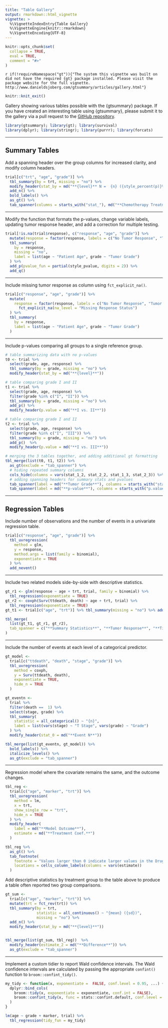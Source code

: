 ```yaml
---
title: "Table Gallery"
output: rmarkdown::html_vignette
vignette: >
  %\VignetteIndexEntry{Table Gallery}
  %\VignetteEngine{knitr::rmarkdown}
  %\VignetteEncoding{UTF-8}
---
```


```r
knitr::opts_chunk$set(
  collapse = TRUE,
  eval = TRUE,
  comment = "#>"
)
```

<!-- Not creating vignette if gt is not installed. -->
`r if(!requireNamespace("gt")){"The system this vignette was built on did not have the required {gt} package installed. Please visit the package website for the full vignette. http://www.danieldsjoberg.com/gtsummary/articles/gallery.html"}`

```r
knitr::knit_exit()
```

<!-- Start of vignette -->
Gallery showing various tables possible with the {gtsummary} package.  If you have created an interesting table using {gtsummary}, please submit it to the gallery via a pull request to the [GitHub repository](https://github.com/ddsjoberg/gtsummary).

```r
library(gtsummary); library(gt); library(survival)
library(dplyr); library(stringr); library(purrr); library(forcats)
```

---

## Summary Tables

Add a spanning header over the group columns for increased clarity, and modify column headers.
```r
trial[c("trt", "age", "grade")] %>%
  tbl_summary(by = trt, missing = "no") %>%
  modify_header(stat_by = md("**{level}** N =  {n} ({style_percent(p)}%)")) %>%
  add_n() %>%
  bold_labels() %>%
  as_gt() %>%
  tab_spanner(columns = starts_with("stat_"), md("**Chemotherapy Treatment**"))
```

---

Modify the function that formats the p-values, change variable labels, updating tumor response header, and add a correction for multiple testing.
```r
trial[!is.na(trial$response), c("response", "age", "grade")] %>%
  mutate(response = factor(response, labels = c("No Tumor Response", "Tumor Responded"))) %>%
  tbl_summary(
    by = response, 
    missing = "no",
    label = list(age ~ "Patient Age", grade ~ "Tumor Grade")
  ) %>%
  add_p(pvalue_fun = partial(style_pvalue, digits = 2)) %>%
  add_q()
```

---

Include missing tumor response as column using `fct_explicit_na()`.

```r
trial[c("response", "age", "grade")] %>%
  mutate(
    response = factor(response, labels = c("No Tumor Response", "Tumor Responded")) %>% 
      fct_explicit_na(na_level = "Missing Response Status")
  ) %>%
  tbl_summary(
    by = response, 
    label = list(age ~ "Patient Age", grade ~ "Tumor Grade")
  )  
```

---

Include p-values comparing all groups to a single reference group.

```r
# table summarizing data with no p-values
t0 <- trial %>%
  select(grade, age, response) %>%
  tbl_summary(by = grade, missing = "no") %>%
  modify_header(stat_by = md("**{level}**"))

# table comparing grade I and II
t1 <- trial %>%
  select(grade, age, response) %>%
  filter(grade %in% c("I", "II")) %>%
  tbl_summary(by = grade, missing = "no") %>%
  add_p() %>%
  modify_header(p.value = md("**I vs. II**"))

# table comparing grade I and II
t2 <- trial %>%
  select(grade, age, response) %>%
  filter(grade %in% c("I", "III")) %>%
  tbl_summary(by = grade, missing = "no") %>%
  add_p()  %>%
  modify_header(p.value = md("**I vs. III**"))

# merging the 3 tables together, and adding additional gt formatting
tbl_merge(list(t0, t1, t2)) %>%
  as_gt(exclude = "tab_spanner") %>%
  # hiding repeated summary columns
  cols_hide(columns = vars(stat_1_2, stat_2_2, stat_1_3, stat_2_3)) %>%
  # adding spanning headers for summary stats and pvalues
  tab_spanner(label = md("**Tumor Grade**"), columns = starts_with("stat_")) %>%
  tab_spanner(label = md("**p-value**"), columns = starts_with("p.value")) 
```

---

## Regression Tables

Include number of observations and the number of events in a univariate regression table.
```r
trial[c("response", "age", "grade")] %>%
  tbl_uvregression(
    method = glm,
    y = response, 
    method.args = list(family = binomial),
    exponentiate = TRUE
  ) %>%
  add_nevent()
```

---

Include two related models side-by-side with descriptive statistics.
```r
gt_r1 <- glm(response ~ age + trt, trial, family = binomial) %>%
  tbl_regression(exponentiate = TRUE)
gt_r2 <- coxph(Surv(ttdeath, death) ~ age + trt, trial) %>%
  tbl_regression(exponentiate = TRUE)
gt_t1 <- trial[c("age", "trt")] %>% tbl_summary(missing = "no") %>% add_n()

tbl_merge(
  list(gt_t1, gt_r1, gt_r2),
  tab_spanner = c("**Summary Statistics**", "**Tumor Response**", "**Time to Death**")
)
```

---

Include the number of events at each level of a categorical predictor.
```r
gt_model <-
  trial[c("ttdeath", "death", "stage", "grade")] %>%
  tbl_uvregression(
    method = coxph,
    y = Surv(ttdeath, death), 
    exponentiate = TRUE,
    hide_n = TRUE
  )

gt_eventn <-
  trial %>%
  filter(death ==  1) %>%
  select(stage, grade) %>%
  tbl_summary(
    statistic = all_categorical() ~ "{n}",
    label = list(vars(stage) ~ "T Stage", vars(grade) ~ "Grade")
  ) %>%
  modify_header(stat_0 = md("**Event N**"))

tbl_merge(list(gt_eventn, gt_model)) %>%
  bold_labels() %>%
  italicize_levels() %>%
  as_gt(exclude = "tab_spanner")
```

---

Regression model where the covariate remains the same, and the outcome changes.

```r
tbl_reg <-
  trial[c("age", "marker", "trt")] %>%
  tbl_uvregression(
    method = lm,
    x = trt,
    show_single_row = "trt",
    hide_n = TRUE
  ) %>%
  modify_header(
    label = md("**Model Outcome**"),
    estimate = md("**Treatment Coef.**")
  ) 

tbl_reg %>%
  as_gt() %>%
  tab_footnote(
    footnote = "Values larger than 0 indicate larger values in the Drug group.", 
    locations = cells_column_labels(columns = vars(estimate))
  )
```

Add descriptive statistics by treatment group to the table above to produce a table often reported two group comparisons.

```r
gt_sum <- 
  trial[c("age", "marker", "trt")] %>%
  mutate(trt = fct_rev(trt)) %>%
  tbl_summary(by = trt, 
              statistic = all_continuous() ~ "{mean} ({sd})",
              missing = "no") %>%
  add_n() %>%
  modify_header(stat_by = md("**{level}**"))


tbl_merge(list(gt_sum, tbl_reg))  %>%
  modify_header(estimate_2 = md("**Difference**")) %>%
  as_gt(exclude = "tab_spanner")
```

---

Implement a custom tidier to report Wald confidence intervals.
The Wald confidence intervals are calculated by passing the appropriate `confint()` function to `broom::confint_tidy()`.

```r
my_tidy <- function(x, exponentiate =  FALSE, conf.level = 0.95, ...) {
  dplyr::bind_cols(
    broom::tidy(x, exponentiate = exponentiate, conf.int = FALSE),
    broom::confint_tidy(x, func = stats::confint.default, conf.level = conf.level)
  )
}

lm(age ~ grade + marker, trial) %>%
  tbl_regression(tidy_fun = my_tidy)
```
